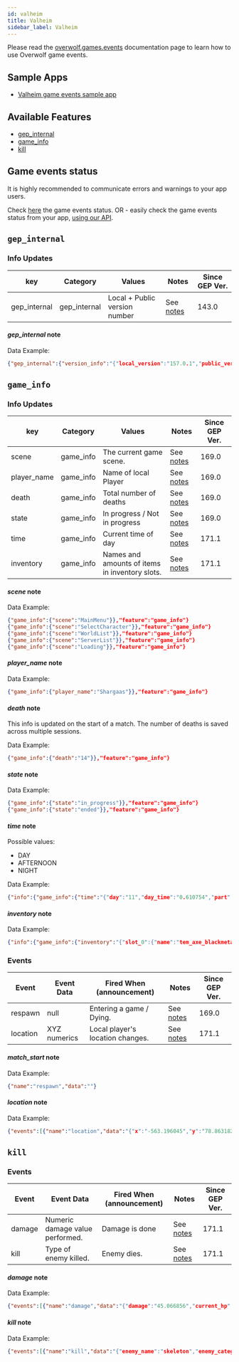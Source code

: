 ```yaml
---
id: valheim
title: Valheim
sidebar_label: Valheim
---
```


<GameInfo gameID={21668} showCompliance={true} showDocs={false}/>

Please read the [overwolf.games.events](.) documentation page to learn how to use Overwolf game events.

## Sample Apps

* [Valheim game events sample app](https://github.com/overwolf/events-sample-apps)

## Available Features

* [gep_internal](#gep_internal)
* [game_info](#game_info)
* [kill](#kill)


## Game events status

It is highly recommended to communicate errors and warnings to your app users. 

Check [here](/status/all) the game events status. OR -  easily check the game events status from your app, [using our API](/topics/using-events/how-to-check-events-status-from-app).

## `gep_internal`

### Info Updates

key          | Category    | Values                    | Notes                 | Since GEP Ver. |
------------ | ------------| ------------------------- | --------------------- | ------------- | 
gep_internal | gep_internal| Local + Public version number|See [notes](#gep_internal-note)|   143.0       |

#### *gep_internal* note

Data Example:

```json
{"gep_internal":{"version_info":"{"local_version":"157.0.1","public_version":"157.0.1","is_updated":true}"}},"feature":"gep_internal"}
```

## `game_info`

### Info Updates

key          | Category    | Values                    | Notes                 | Since GEP Ver. |
------------ | ------------| ------------------------- | --------------------- | ------------- | 
scene        | game_info   | The current game scene.   |  See [notes](#scene-note) |   169.0       |
player_name  | game_info   | Name of local Player      |  See [notes](#player-note)|   169.0       |
death        | game_info   | Total number of deaths    |  See [notes](#death-note) |   169.0       |
state        | game_info   | In progress / Not in progress | See [notes](#state-note)|   169.0       |
time         | game_info   | Current time of day       | See [notes](#time-note)|   171.1       |
inventory    | game_info   | Names and amounts of items in inventory slots. | See [notes](#inventory-note)|   171.1       |


#### *scene* note

Data Example:

```json
{"game_info":{"scene":"MainMenu"}},"feature":"game_info"}
{"game_info":{"scene":"SelectCharacter"}},"feature":"game_info"}
{"game_info":{"scene":"WorldList"}},"feature":"game_info"}
{"game_info":{"scene":"ServerList"}},"feature":"game_info"}
{"game_info":{"scene":"Loading"}},"feature":"game_info"}
```

#### *player_name* note

Data Example:

```json
{"game_info":{"player_name":"Shargaas"}},"feature":"game_info"}
```

#### *death* note

This info is updated on the start of a match. The number of deaths is saved across multiple sessions.

Data Example:

```json
{"game_info":{"death":"14"}},"feature":"game_info"}
```

#### *state* note

Data Example:

```json
{"game_info":{"state":"in_progress"}},"feature":"game_info"}
{"game_info":{"state":"ended"}},"feature":"game_info"}
```

#### *time* note

Possible values:

* DAY
* AFTERNOON
* NIGHT

Data Example:

```json
{"info":{"game_info":{"time":"{"day":"11","day_time":"0.610754","part":"AFTERNOON"}"}},"feature":"game_info"}
```

#### *inventory* note

Data Example:

```json
{"info":{"game_info":{"inventory":"{"slot_0":{"name":"tem_axe_blackmetal","type":"OneHandedWeapon","count":"1","max_count":"1"},"slot_1":{"name":"tem_bow_draugrfang","type":"Bow","count":"1","max_count":"1"},"slot_2":{"name":"tem_mace_needle","type":"OneHandedWeapon","count":"1","max_count":"1"},"slot_3":{"name":"tem_shield_blackmetal","type":"Shield","count":"1","max_count":"1"},"slot_4":{"name":"tem_sledge_iron","type":"TwoHandedWeapon","count":"1","max_count":"1"},"slot_5":{"name":"tem_hammer","type":"Tool","count":"1","max_count":"1"},"slot_6":{"name":"tem_pickaxe_iron","type":"TwoHandedWeapon","count":"1","max_count":"1"},"slot_7":{"name":"tem_hoe","type":"Tool","count":"1","max_count":"1"},"slot_8":{"name":"tem_chest_pcuirass","type":"Chest","count":"1","max_count":"1"},"slot_9":{"name":"tem_arrow_needle","type":"Ammo","count":"100","max_count":"100"},"slot_10":{"name":"tem_arrow_needle","type":"Ammo","count":"8","max_count":"100"},"slot_11":{"name":"tem_fishingbait","type":"Ammo","count":"37","max_count":"100"},"slot_12":{"name":"tem_fishingrod","type":"TwoHandedWeapon","count":"1","max_count":"1"},"slot_13":{},"slot_14":{},"slot_15":{},"slot_16":{"name":"tem_cape_lox","type":"Shoulder","count":"1","max_count":"1"},"slot_17":{"name":"tem_loxpie","type":"Consumable","count":"5","max_count":"10"},"slot_18":{"name":"tem_fishwraps","type":"Consumable","count":"2","max_count":"10"},"slot_19":{"name":"tem_bloodpudding","type":"Consumable","count":"5","max_count":"10"},"slot_20":{"name":"tem_mead_hp_minor","type":"Consumable","count":"9","max_count":"10"},"slot_21":{},"slot_22":{},"slot_23":{},"slot_24":{"name":"tem_helmet_padded","type":"Helmet","count":"1","max_count":"1"},"slot_25":{"name":"tem_legs_pgreaves","type":"Legs","count":"1","max_count":"1"},"slot_26":{"name":"tem_beltstrength","type":"Utility","count":"1","max_count":"1"},"slot_27":{"name":"tem_bread","type":"Consumable","count":"7","max_count":"20"},"slot_28":{"name":"tem_arrow_frost","type":"Ammo","count":"35","max_count":"100"},"slot_29":{"name":"tem_thistle","type":"Material","count":"6","max_count":"50"},"slot_30":{"name":"tem_necktail","type":"Material","count":"1","max_count":"50"},"slot_31":{"name":"tem_bonefragments","type":"Material","count":"1","max_count":"50"}}"}},"feature":"game_info"}
```


### Events

Event  | Event Data        | Fired When (announcement)           | Notes      | Since GEP Ver. |
-------| ------------------| -------------------------------------| ---------- | --------------|
respawn | null      | Entering a game / Dying. |See [notes](#respawn-note)     |    169.0      |
location | XYZ numerics| Local player's location changes. |See [notes](#location-note)     |    171.1      |

#### *match_start* note

Data Example:

```json
{"name":"respawn","data":""}
```

#### *location* note

Data Example:

```json
{"events":[{"name":"location","data":"{"x":"-563.196045","y":"78.863182","z":"353.648682"}"}]}
```

## `kill`

### Events

Event  | Event Data        | Fired When (announcement)           | Notes      | Since GEP Ver. |
-------| ------------------| -------------------------------------| ---------- | --------------|
damage | Numeric damage value performed. | Damage is done |See [notes](#damage-note)     |    171.1      |
kill   | Type of enemy killed. | Enemy dies. |See [notes](#kill-note)     |    171.1      |


#### *damage* note

Data Example:

```json
{"events":[{"name":"damage","data":"{"damage":"45.066856","current_hp":"0.000000","max_hp":"40.000000","enemy_name":"skeleton","enemy_category":"Undead"}"}]}
```

#### *kill* note

Data Example:

```json
{"events":[{"name":"kill","data":"{"enemy_name":"skeleton","enemy_category":"Undead"}"}]}
```
